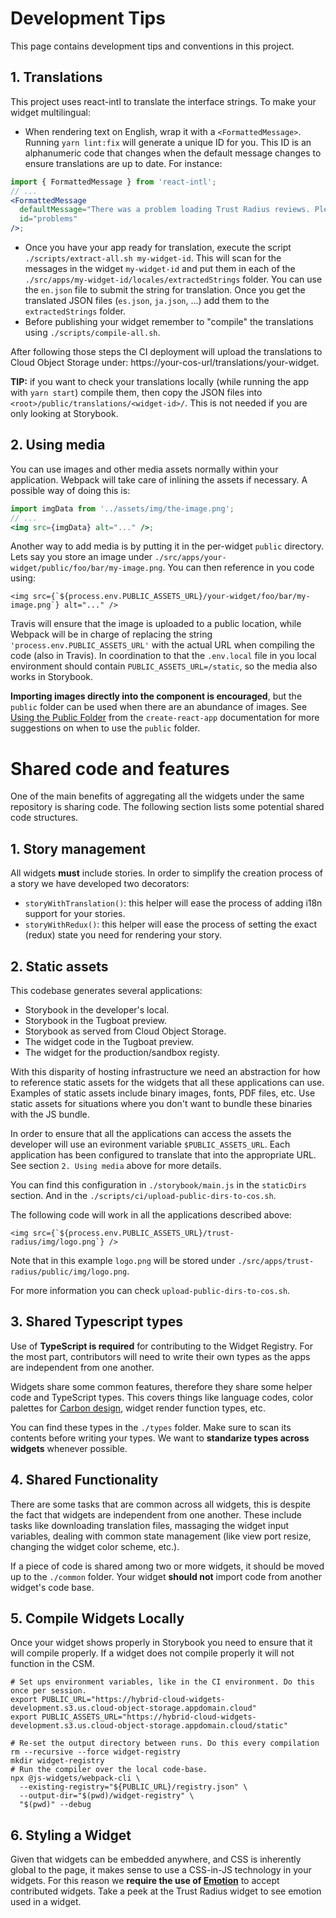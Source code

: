 
<Meta title="Documentation/Contributing/Tips" />

# Development Tips

This page contains development tips and conventions in this project.

## 1. Translations

This project uses react-intl to translate the interface strings. To make your widget multilingual:

- When rendering text on English, wrap it with a `<FormattedMessage>`. Running
  `yarn lint:fix` will generate a unique ID for you. This ID is an alphanumeric code that changes when the default message
  changes to ensure translations are up to date. For instance:

```jsx
import { FormattedMessage } from 'react-intl';
// ...
<FormattedMessage
  defaultMessage="There was a problem loading Trust Radius reviews. Please try again later."
  id="problems"
/>;
```

- Once you have your app ready for translation, execute the script `./scripts/extract-all.sh my-widget-id`. This will scan for the messages in the widget `my-widget-id` and put them in each of the `./src/apps/my-widget-id/locales/extractedStrings` folder. You can use the `en.json` file to submit the string for translation. Once you get the translated JSON files (`es.json`, `ja.json`, ...) add them to the `extractedStrings` folder.
- Before publishing your widget remember to "compile" the translations using `./scripts/compile-all.sh`.

After following those steps the CI deployment will upload the translations to Cloud Object Storage under: https://your-cos-url/translations/your-widget.

**TIP:** if you want to check your translations locally (while running the app with `yarn start`) compile them, then copy the JSON files into `<root>/public/translations/<widget-id>/`. This is not needed if you are only looking at Storybook.

## 2. Using media

You can use images and other media assets normally within your application. Webpack will take care of inlining the assets if necessary. A possible way of doing this is:

```jsx
import imgData from '../assets/img/the-image.png';
// ...
<img src={imgData} alt="..." />;
```

Another way to add media is by putting it in the per-widget `public` directory. Lets say you store an image under `./src/apps/your-widget/public/foo/bar/my-image.png`. You can then reference in you code using:

```
<img src={`${process.env.PUBLIC_ASSETS_URL}/your-widget/foo/bar/my-image.png`} alt="..." />
```

Travis will ensure that the image is uploaded to a public location, while Webpack will be in charge of replacing the string `'process.env.PUBLIC_ASSETS_URL'` with the actual URL when compiling the code (also in Travis). In coordination to that the `.env.local` file in you local environment should contain `PUBLIC_ASSETS_URL=/static`, so the media also works in Storybook.

**Importing images directly into the component is encouraged**, but the `public` folder can be used when there are an abundance of images. See [Using the Public Folder](https://create-react-app.dev/docs/using-the-public-folder/) from the `create-react-app` documentation for more suggestions on when to use the `public` folder.

# Shared code and features

One of the main benefits of aggregating all the widgets under the same repository is sharing code. The following section lists some potential shared code structures.

## 1. Story management

All widgets **must** include stories. In order to simplify the creation process of a story we have developed two decorators:

- `storyWithTranslation()`: this helper will ease the process of adding i18n support for your stories.
- `storyWithRedux()`: this helper will ease the process of setting the exact (redux) state you need for rendering your story.

## 2. Static assets

This codebase generates several applications:

- Storybook in the developer's local.
- Storybook in the Tugboat preview.
- Storybook as served from Cloud Object Storage.
- The widget code in the Tugboat preview.
- The widget for the production/sandbox registy.

With this disparity of hosting infrastructure we need an abstraction for how to reference static assets for the widgets that all these applications can use. Examples of static assets include binary images, fonts, PDF files, etc. Use static assets for situations where you don't want to bundle these binaries with the JS bundle.

In order to ensure that all the applications can access the assets the developer will use an evironment variable `$PUBLIC_ASSETS_URL`. Each application has been configured to translate that into the appropriate URL. See section `2. Using media` above for more details.

You can find this configuration in `./storybook/main.js` in the `staticDirs` section. And in the `./scripts/ci/upload-public-dirs-to-cos.sh`.

The following code will work in all the applications described above:

```tsx
<img src={`${process.env.PUBLIC_ASSETS_URL}/trust-radius/img/logo.png`} />
```

Note that in this example `logo.png` will be stored under `./src/apps/trust-radius/public/img/logo.png`.

For more information you can check `upload-public-dirs-to-cos.sh`.

## 3. Shared Typescript types

Use of **TypeScript is required** for contributing to the Widget Registry. For the most part, contributors will need to write their own types as the apps are independent from one another.

Widgets share some common features, therefore they share some helper code and TypeScript types. This covers things like language codes, color palettes for [Carbon design](https://www.carbondesignsystem.com/), widget render function types, etc.

You can find these types in the `./types` folder. Make sure to scan its contents before writing your types. We want to **standarize types across widgets** whenever possible.

## 4. Shared Functionality

There are some tasks that are common across all widgets, this is despite the fact that widgets are independent from one another. These include tasks like downloading translation files, massaging the widget input variables, dealing with common state management (like view port resize, changing the widget color scheme, etc.).

If a piece of code is shared among two or more widgets, it should be moved up to the `./common` folder. Your widget **should not** import code from another widget's code base.

## 5. Compile Widgets Locally
Once your widget shows properly in Storybook you need to ensure that it will compile properly. If a widget does not compile properly it will not function in the CSM.

```console
# Set ups environment variables, like in the CI environment. Do this once per session.
export PUBLIC_URL="https://hybrid-cloud-widgets-development.s3.us.cloud-object-storage.appdomain.cloud"
export PUBLIC_ASSETS_URL="https://hybrid-cloud-widgets-development.s3.us.cloud-object-storage.appdomain.cloud/static"

# Re-set the output directory between runs. Do this every compilation
rm --recursive --force widget-registry
mkdir widget-registry
# Run the compiler over the local code-base.
npx @js-widgets/webpack-cli \
  --existing-registry="${PUBLIC_URL}/registry.json" \
  --output-dir="$(pwd)/widget-registry" \
  "$(pwd)" --debug
```

## 6. Styling a Widget
Given that widgets can be embedded anywhere, and CSS is inherently global to the page, it makes sense to use a CSS-in-JS technology in your widgets. For this reason we **require the use of [Emotion](https://emotion.sh/docs/introduction)** to accept contributed widgets. Take a peek at the Trust Radius widget to see emotion used in a widget.

